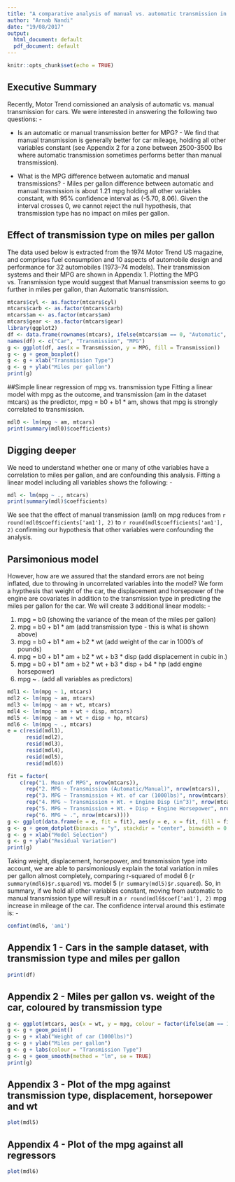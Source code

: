 ```yaml
---
title: "A comparative analysis of manual vs. automatic transmission in cars"
author: "Arnab Nandi"
date: "19/08/2017"
output:
  html_document: default
  pdf_document: default
---
```


```r
knitr::opts_chunk$set(echo = TRUE)
```
## Executive Summary
Recently, Motor Trend comissioned an analysis of automatic vs. manual transmission for cars. We were interested in answering the following two questions: -

* Is an automatic or manual transmission better for MPG? - We find that manual transmission is generally better for car mileage, holding all other variables constant (see Appendix 2 for a zone between 2500-3500 lbs where automatic transmission sometimes performs better than manual transmission).

* What is the MPG difference between automatic and manual transmissions? - Miles per gallon difference between automatic and manual trasmission is about 1.21 mpg holding all other variables constant, with 95% confidence interval as (-5.70, 8.06). Given the interval crosses 0, we cannot reject the null hypothesis, that transmission type has no impact on miles per gallon.

## Effect of transmission type on miles per gallon
The data used below is extracted from the 1974 Motor Trend US magazine, and comprises fuel consumption and 10 aspects of automobile design and performance for 32 automobiles (1973–74 models). Their transmission systems and their MPG are shown in Appendix 1. Plotting the MPG vs. Transmission type would suggest that Manual transmission seems to go further in miles per gallon, than Automatic transmission.
```r
mtcars$cyl <- as.factor(mtcars$cyl)
mtcars$carb <- as.factor(mtcars$carb)
mtcars$am <- as.factor(mtcars$am)
mtcars$gear <- as.factor(mtcars$gear)
library(ggplot2)
df <- data.frame(rownames(mtcars), ifelse(mtcars$am == 0, "Automatic", "Manual"), mtcars$mpg)
names(df) <- c("Car", "Transmission", "MPG")
g <- ggplot(df, aes(x = Transmission, y = MPG, fill = Transmission))
g <- g + geom_boxplot()
g <- g + xlab("Transmission Type")
g <- g + ylab("Miles per gallon")
print(g)
```
##Simple linear regression of mpg vs. transmission type
Fitting a linear model with mpg as the outcome, and transmission (am in the dataset mtcars) as the predictor, mpg = b0 + b1 * am, shows that mpg is strongly correlated to transmission.
```r
mdl0 <- lm(mpg ~ am, mtcars)
print(summary(mdl0)$coefficients)
```
## Digging deeper
We need to understand whether one or many of othe variables have a correlation to miles per gallon, and are confounding this analysis. Fitting a linear model including all variables shows the following: -
```r
mdl <- lm(mpg ~ ., mtcars)
print(summary(mdl)$coefficients)
```
We see that the effect of manual transmission (am1) on mpg reduces from `r round(mdl0$coefficients['am1'], 2)` to `r round(mdl$coefficients['am1'], 2)` confirming our hypothesis that other variables were confounding the analysis.

## Parsimonious model
However, how are we assured that the standard errors are not being inflated, due to throwing in uncorrelated variables into the model? We form a hypthesis that weight of the car, the displacement and horsepower of the engine are covariates in addition to the transmission type in predicting the miles per gallon for the car. We will create 3 additional linear models: -

1. mpg = b0 (showing the variance of the mean of the miles per gallon)
2. mpg = b0 + b1 * am (add transmission type - this is what is shown above) 
3. mpg = b0 + b1 * am + b2 * wt (add weight of the car in 1000's of pounds)
4. mpg = b0 + b1 * am + b2 * wt + b3 * disp (add displacement in cubic in.)
5. mpg = b0 + b1 * am + b2 * wt + b3 * disp + b4 * hp (add engine horsepower)
6. mpg ~ . (add all variables as predictors)

```r
mdl1 <- lm(mpg ~ 1, mtcars)
mdl2 <- lm(mpg ~ am, mtcars)
mdl3 <- lm(mpg ~ am + wt, mtcars)
mdl4 <- lm(mpg ~ am + wt + disp, mtcars)
mdl5 <- lm(mpg ~ am + wt + disp + hp, mtcars)
mdl6 <- lm(mpg ~ ., mtcars)
e = c(resid(mdl1), 
      resid(mdl2), 
      resid(mdl3), 
      resid(mdl4), 
      resid(mdl5),
      resid(mdl6))

fit = factor(
    c(rep("1. Mean of MPG", nrow(mtcars)), 
      rep("2. MPG ~ Transmission (Automatic/Manual)", nrow(mtcars)), 
      rep("3. MPG ~ Transmission + Wt. of car (1000lbs)", nrow(mtcars)), 
      rep("4. MPG ~ Transmission + Wt. + Engine Disp (in^3)", nrow(mtcars)), 
      rep("5. MPG ~ Transmission + Wt. + Disp + Engine Horsepower", nrow(mtcars)), 
      rep("6. MPG ~ .", nrow(mtcars))))
g <- ggplot(data.frame(e = e, fit = fit), aes(y = e, x = fit, fill = fit))
g <- g + geom_dotplot(binaxis = "y", stackdir = "center", binwidth = 0.5, show.legend = F)
g <- g + xlab("Model Selection")
g <- g + ylab("Residual Variation")
print(g)
```
Taking weight, displacement, horsepower, and transmission type into account, we are able to parsimoniously explain the total variation in miles per gallon almost completely, comparing r-squared of model 6 (`r summary(mdl6)$r.squared`) vs. model 5 (`r summary(mdl5)$r.squared`). 
So, in summary, if we hold all other variables constant, moving from automatic to manual transmission type will result in a `r round(mdl6$coef['am1'], 2)` mpg increase in mileage of the car. The confidence interval around this estimate is: -
```r
confint(mdl6, 'am1')
```
## Appendix 1 - Cars in the sample dataset, with transmission type and miles per gallon
```r
print(df)
```
## Appendix 2 - Miles per gallon vs. weight of the car, coloured by transmission type
```r
g <- ggplot(mtcars, aes(x = wt, y = mpg, colour = factor(ifelse(am == 1, "Manual", "Automatic"))))
g <- g + geom_point()
g <- g + xlab("Weight of car (1000lbs)")
g <- g + ylab("Miles per gallon")
g <- g + labs(colour = "Transmission Type")
g <- g + geom_smooth(method = "lm", se = TRUE)
print(g)
```
## Appendix 3 - Plot of the mpg against transmission type, displacement, horsepower and wt
```r
plot(mdl5)
```
## Appendix 4 - Plot of the mpg against all regressors
```r
plot(mdl6)
```